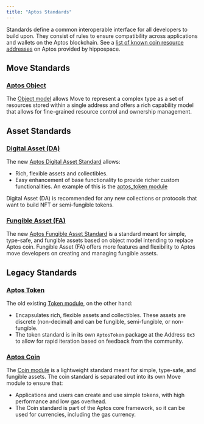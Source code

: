 ```yaml
---
title: "Aptos Standards"
---
```


Standards define a common interoperable interface for all developers to build
upon. They consist of rules to ensure compatibility across applications and
wallets on the Aptos blockchain. See a [list of known coin resource addresses](https://github.com/hippospace/aptos-coin-list)
on Aptos provided by hippospace.

## Move Standards

### [Aptos Object](../../../build/smart-contracts/objects)

The [Object model](https://github.com/aptos-labs/aptos-core/blob/main/aptos-move/framework/aptos-framework/sources/object.move)
allows Move to represent a complex type as a set of resources stored within a
single address and offers a rich capability model that allows for fine-grained
resource control and ownership management.

## Asset Standards

### [Digital Asset (DA)](../../../build/smart-contracts/digital-asset)

The new [Aptos Digital Asset Standard](https://github.com/aptos-labs/aptos-core/blob/main/aptos-move/framework/aptos-token-objects/sources/token.move)
allows:

- Rich, flexible assets and collectibles.
- Easy enhancement of base functionality to provide richer custom
  functionalities. An example of this is the [aptos\_token module](https://github.com/aptos-labs/aptos-core/blob/main/aptos-move/framework/aptos-token-objects/sources/aptos_token.move)

Digital Asset (DA) is recommended for any new collections or protocols that want
to build NFT or semi-fungible tokens.

### [Fungible Asset (FA)](../../../build/smart-contracts/fungible-asset)

The new [Aptos Fungible Asset Standard](https://github.com/aptos-labs/aptos-core/blob/main/aptos-move/framework/aptos-framework/sources/fungible_asset.move)
is a standard meant for simple, type-safe, and fungible assets based on object
model intending to replace Aptos coin. Fungible Asset (FA) offers more features
and flexibility to Aptos move developers on creating and managing fungible assets.

## Legacy Standards

### [Aptos Token](../../../build/smart-contracts/aptos-token)

The old
existing [Token module](https://github.com/aptos-labs/aptos-core/blob/main/aptos-move/framework/aptos-token/sources/token.move),
on the other hand:

- Encapsulates rich, flexible assets and collectibles. These assets are discrete
  (non-decimal) and can be fungible, semi-fungible, or non-fungible.
- The token standard is in its own `AptosToken` package at the Address `0x3` to
  allow for rapid iteration based on feedback from the community.

### [Aptos Coin](../../../build/smart-contracts/aptos-coin)

The [Coin module](https://github.com/aptos-labs/aptos-core/blob/main/aptos-move/framework/aptos-framework/sources/coin.move)
is a lightweight standard meant for simple, type-safe, and fungible assets. The
coin standard is separated out into its own Move module to ensure that:

- Applications and users can create and use simple tokens, with high performance
  and low gas overhead.
- The Coin standard is part of the Aptos core framework, so it can be used for
  currencies, including the gas currency.
